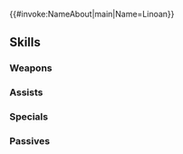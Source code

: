 {{#invoke:NameAbout|main|Name=Linoan}}{{HeroPage Tabs}}
{{Hero Infobox
|Name=Linoan
|Title=Lady of Tarrah
|WeaponType=Colorless Staff
|MoveType=Infantry
|Origin=Fire Emblem: Thracia 776
|Gender=Female
|actorEN=Rachel Kimsey
|actorJP=和多田美咲
|artist=あんべよしろう
|randomStartTime=2025-08-18T07:00:00Z
|additionDate=July 18, 2025
|releaseDate=July 18, 2025
|poolDate=August 7, 2025
|poolRarities=3,4
|cv1=4
|cv2=200100
|TagID=リノアン
|InternalID=1266
|Properties=
|description=A noblewoman who inherits her father's last wishes and leads the free city of Tarrah. She is promised in marriage to Arion, prince of Thracia. Appears in Fire Emblem: Thracia 776.
}}
{{Stats Page
|Lv1HP=17|Lv1ATK=11|Lv1SPD=11|Lv1DEF=5|Lv1RES=9
|GRHP=50|GRATK=75|GRSPD=80|GRDEF=35|GRRES=70
}}
==Skills==
===Weapons===
{{Weapons Table
|weapon1=Assault
|weapon1Default=1
|weapon1Unlock=1
|weapon2=In the Fold
|weapon2Default=3
|weapon2Unlock=3
|weapon3=In The Fold+
|weapon3Default=5
|weapon3Unlock=5
}}
===Assists===
{{Assists Table
|assist1=Heal
|assist1Default=1
|assist1Unlock=1
|assist2=Mend
|assist2Default=3
|assist2Unlock=2
|assist3=Recover
|assist3Default=4
|assist3Unlock=3
|assist4=Recover+
|assist4Default=5
|assist4Unlock=5
}}
===Specials===
{{Specials Table
|special1=Imbue
|special1Default=4
|special1Unlock=2
|special2=Swift-Winds Balm
|special2Default=5
|special2Unlock=3
|special3=Deluge Balm
|special3Unlock=4
}}
===Passives===
{{Passives Table
|passiveA1=Atk/Res Form 1
|passiveA2=Atk/Res Form 2
|passiveA3=Atk/Res Form 3
|passiveA1Unlock=3
|passiveA2Unlock=4
|passiveA3Unlock=5
|passiveC1=Spur Spd 1
|passiveC2=Drive Spd 1
|passiveC3=Drive Spd 2
|passiveC1Unlock=1
|passiveC2Unlock=2
|passiveC3Unlock=4
}}
{{Heroes Navbox}}